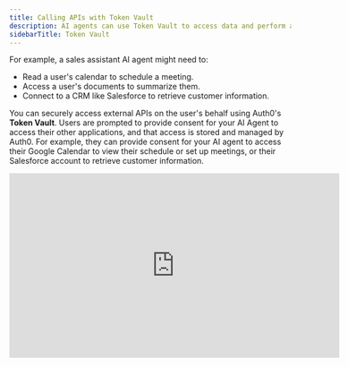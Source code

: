 ```yaml
---
title: Calling APIs with Token Vault
description: AI agents can use Token Vault to access data and perform actions in third-party systems to fulfill user requests.
sidebarTitle: Token Vault
---
```


For example, a sales assistant AI agent might need to:

- Read a user's calendar to schedule a meeting.
- Access a user's documents to summarize them.
- Connect to a CRM like Salesforce to retrieve customer information.

You can securely access external APIs on the user's behalf using Auth0's **Token Vault**. Users are prompted to provide consent for your AI Agent to access their other applications, and that access is stored and managed by Auth0. For example, they can provide consent for your AI agent to access their Google Calendar to view their schedule or set up meetings, or their Salesforce account to retrieve customer information.

<Frame>
  <iframe
    width="590px"
    height="330px"
    src="https://play.vidyard.com/9A42zhQBXirXUpb43PKKAZ.html"
    title="Calling APIs with Token Vault"
    frameborder="0"
    allow="accelerometer; autoplay; gyroscope; picture-in-picture; fullscreen"
    referrerpolicy="no-referrer-when-downgrade"
    allowfullscreen
  />
</Frame>

## What is Token Vault

Auth0's Token Vault is a secure service for storing and managing tokens for third-party services. Your AI agents can use the access tokens from Token Vault to call external APIs on behalf of your users. This capability is essential for building trustworthy AI agents that can securely interact with third-party services from providers, such as Google, Microsoft, Salesforce, or any other API provider that uses OAuth 2.0.

Token Vault is built on top of [OAuth 2.0 Token Exchange (RFC 8693)](https://www.rfc-editor.org/rfc/rfc8693.html) and provides **federated connections** to other Identity Providers (IdPs). There is no need to manage refresh tokens or build custom integrations per provider because Auth0 handles it all for you. You gain access to a wide range of external providers' APIs and services, all through a single Auth0 integration.

### What is Federated Connections

OAuth Federation isn't a standard protocol but rather the application of the OAuth 2.0 framework within a broader federation architecture. It enables users to sign in to a service using an identity from a separate, trusted provider. In this model, one system acts as the Identity Provider (IdP), like Auth0, which is responsible for authenticating the user. Another system, the Service Provider (SP) or application, like Google or Microsoft, trusts the IdP to verify the user's identity. The most common example is social login, where you use your Google account to log into a third-party application. This process allows for a seamless user experience by eliminating the need for separate credentials for every service, while securely delegating the authentication process to a trusted authority like Auth0.

### Why Is Calling APIs with Token Vault Important for AI agents

Hardcoding API keys or asking users to constantly re-authenticate with these external services is insecure and provides a poor user experience. Token Vault solves this by providing a secure mechanism to store and use the user's credentials (in the form of tokens) for these services.

By using Token Vault, you can:

- **Securely store and manage tokens**: Offload the complexity and risk of storing sensitive user credentials.
- **Maintain user context**: Enable agents to act on behalf of a specific user, ensuring that the agent only has the permissions that the user has granted.
- **Provide a seamless user experience**: Avoid repeatedly prompting users for authentication with external services.
- **Enhance security**: Prevent the exposure of tokens to the frontend or to the end-user.

### How it works

The process of using Token Vault involves the following key steps:

1. **User authentication and consent:** The [user links](/intro/account-linking) and authenticates with an external Identity Provider (e.g., Google) and grants your application permission to access their data by approving the requested OAuth scopes.
2. **Secure token storage:** Auth0 receives the federated access and refresh tokens from the external provider and stores them securely within Token Vault.
3. **Token exchange:** Your application can then exchange a valid Auth0 refresh token or access token for a federated access token from Token Vault. This allows your application to obtain the necessary credentials to call the third-party API without the user having to re-authenticate. It also means your application does not need to store or manage any credentials.
4. **API call:** With the federated access token, your AI agent can make authorized calls to the third-party API on the user's behalf.

## Supported integrations

Token Vault supports a variety of social and enterprise identity providers, including:

- [Google](/integrations/google) and [Google Workspace](/integrations/google-workspace)
- [Microsoft](/integrations/microsoft) and [Microsoft Azure AD](/integrations/microsoft-azure)
- [GitHub](/integrations/github)
- [Slack](/integrations/slack)
- [OpenID Connect (OIDC)](/integrations/oidc)
- [Custom Social Connections](/integrations/oauth2)
- [...and more\!](/integrations/overview)

<Card
  title="View All Integrations"
  href="/integrations/overview"
  icon="share-nodes"
  horizontal />

## Using Token Vault

To begin using Token Vault to call external APIs on behalf of your users, you will need to:

<Columns cols={3}>
  <Card
    title="Configure connections"
    href="/intro/integrations"
    icon="square-1"
    iconType="solid"
  >
    Set up connections to the external service (e.g., Google, Microsoft) in your
    Auth0 Dashboard.
  </Card>
  <Card
    title="Configure account linking"
    href="/intro/account-linking"
    icon="square-2"
    iconType="solid"
  >
    Enable Account Linking so that end-users can link multiple third-party
    accounts (e.g., Google, Microsoft) together.
  </Card>
  <Card
    title="Call other's APIs on user's behalf"
    href="/intro/call-others-apis-on-users-behalf"
    icon="square-3"
    iconType="solid"
  >
    Use our SDKs for your preferred frameworks to easily obtain access tokens
    for the connections.
  </Card>
</Columns>

By leveraging Auth0's Token Vault, you can build powerful and trustworthy AI agents that securely and seamlessly integrate with the broader ecosystem of APIs and services.

## Get started

To begin using Auth0 Token Vault with your AI agents, refer to the following resources:

### Quickstarts

<Columns cols={2}>
  <Card
    title="Call Other's APIs on User's Behalf"
    href="/get-started/call-others-apis-on-users-behalf"
    icon="key"
    horizontal
  />
</Columns>

### Guides

<Columns cols={2}>
  <Card
    title="Check Google Calendar Availability"
    href="/how-tos/check-google-calendar-availability"
    icon="google"
    horizontal
  />
  <Card
    title="List GitHub Repositories"
    href="/how-tos/list-github-repositories"
    icon="github"
    horizontal
  />
  <Card
    title="List Slack Channels"
    href="/how-tos/list-slack-channels"
    icon="slack"
    horizontal
  />
  <Card
    title="Get Salesforce Opportunities"
    href="/how-tos/get-salesforce-opportunities"
    icon="salesforce"
    horizontal
  />
</Columns>

### Sample Apps

<Columns cols={2}>
  <Card
    title="Assistant0: Next.js + LangGraph"
    href="https://github.com/auth0-samples/auth0-assistant0/tree/main/ts-langchain"
    icon={
      <img
        src="https://mintlify-assets.b-cdn.net/auth0/langchain.svg"
        alt="Vercel AI"
      />
    }
    horizontal
  />
  <Card
    title="Assistant0: FastAPI + LangGraph"
    href="https://github.com/auth0-samples/auth0-assistant0/tree/main/py-langchain"
    icon={
      <img
        src="https://mintlify-assets.b-cdn.net/auth0/langchain.svg"
        alt="LangChain"
      />
    }
    horizontal
  />
  <Card
    title="Assistant0: Next.js + Vercel AI SDK"
    href="https://github.com/auth0-samples/auth0-assistant0/tree/main/ts-vercel-ai"
    icon={
      <img
        src="https://mintlify-assets.b-cdn.net/auth0/vercel.svg"
        alt="Vercel AI"
      />
    }
    horizontal
  />
  <Card
    title="Assistant0: Next.js + LlamaIndex"
    href="https://github.com/auth0-samples/auth0-assistant0/tree/main/ts-llamaindex"
    icon={
      <img
        src="https://mintlify-assets.b-cdn.net/auth0/llamadex.svg"
        alt="LlamaIndex"
      />
    }
    horizontal
  />
  <Card
    title="Auth0 AI SDK TypeScript samples"
    href="https://github.com/auth0-lab/auth0-ai-js/tree/main/examples/calling-apis"
    icon="github"
    horizontal
  />
  <Card
    title="Auth0 AI SDK Python samples"
    href="https://github.com/auth0-lab/auth0-ai-python/tree/main/examples/calling-apis"
    icon="python"
    horizontal
  />
</Columns>

### Learn more

<Columns cols={2}>
  <Card
    title="Configure Token Vault"
    href="https://auth0.com/docs/secure/tokens/token-vault/configure-token-vault"
    icon="gear"
    horizontal
  />
  <Card
    title="Refresh Token Exchange with Token Vault"
    href="https://auth0.com/docs/secure/tokens/token-vault/refresh-token-exchange-with-token-vault"
    icon="key"
    horizontal
  />
  <Card
    title="Access Token Exchange with Token Vault"
    href="https://auth0.com/docs/secure/tokens/token-vault/access-token-exchange-with-token-vault"
    icon="key"
    horizontal
  />
</Columns>
